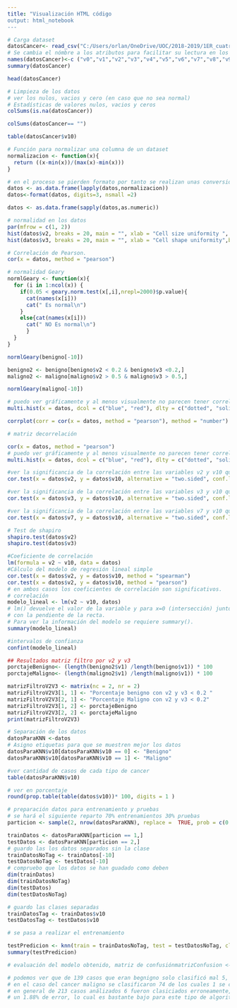 ```yaml
---
title: "Visualización HTML código
output: html_notebook
---
```




```r
# Carga dataset
datosCancer<- read_csv("C:/Users/orlan/OneDrive/UOC/2018-2019/1ER_cuatrimestre/T_ciclo_de_vida_datos/PRACTICA2/breast-cancer-wisconsin.data.csv")
# Se cambia el nómbre a los atributos para facilitar su lectura en los distintos gráficos
names(datosCancer)<-c ("v0","v1","v2","v3","v4","v5","v6","v7","v8","v9","v10")
summary(datosCancer)
```


```r
head(datosCancer)
```

```r
# Limpieza de los datos
# ver los nulos, vacios y cero (en caso que no sea normal)
# Estadísticas de valores nulos, vacios y ceros
colSums(is.na(datosCancer))
```

```r
colSums(datosCancer== "")

```

```r
table(datosCancer$v10)
```

```r
# Función para normalizar una columna de un dataset
normalizacion <- function(x){
  return ((x-min(x))/(max(x)-min(x)))
}
```

```r
# en el proceso se pierden formato por tanto se realizan unas conversiones para poder mantener el formato de las celdas a numeric
datos <- as.data.frame(lapply(datos,normalizacion))
datos<-format(datos, digits=3, nsmall =2)

datos <- as.data.frame(sapply(datos,as.numeric))

```

```r
# normalidad en los datos
par(mfrow = c(1, 2))
hist(datos$v2, breaks = 20, main = "", xlab = "Cell size uniformity ", border = "darkred")
hist(datos$v3, breaks = 20, main = "", xlab = "Cell shape uniformity",border = "blue")
```

```r
# Correlación de Pearson.
cor(x = datos, method = "pearson")
```

```r
# normalidad Geary
normlGeary <- function(x){
  for (i in 1:ncol(x)) {
    if(0.05 < geary.norm.test(x[,i],nrepl=2000)$p.value){
      cat(names(x[i]))
      cat(" Es normal\n")
    }
    else{cat(names(x[i]))
      cat(" NO Es normal\n")
      }
  }
}

```

```r
normlGeary(benigno[-10])
```
```r
benigno2 <- benigno[benigno$v2 < 0.2 & benigno$v3 <0.2,]
maligno2 <- maligno[maligno$v2 > 0.5 & maligno$v3 > 0.5,]
```

```r
normlGeary(maligno[-10])
```

```r
# puedo ver gráficamente y al menos visualmente no parecen tener correlación lineal 
multi.hist(x = datos, dcol = c("blue", "red"), dlty = c("dotted", "solid"),  main = "")
```

```r
corrplot(corr = cor(x = datos, method = "pearson"), method = "number")
```

```r
# matriz decorrelación

cor(x = datos, method = "pearson")
# puedo ver gráficamente y al menos visualmente no parecen tener correlación lineal 
multi.hist(x = datos, dcol = c("blue", "red"), dlty = c("dotted", "solid"),  main = "")

#ver la significancia de la correlación entre las variables v2 y v10 que parecen ser las que mas tienen entre ellas
cor.test(x = datos$v2, y = datos$v10, alternative = "two.sided", conf.level = 0.95, method = "pearson")

#ver la significancia de la correlación entre las variables v3 y v10 que  tambien es alta
cor.test(x = datos$v3, y = datos$v10, alternative = "two.sided", conf.level = 0.95, method = "pearson")

#ver la significancia de la correlación entre las variables v7 y v10 que  tambien es alta, aunque la más baja de entre de v2,v3 y v7
cor.test(x = datos$v7, y = datos$v10, alternative = "two.sided", conf.level = 0.95, method = "pearson")
```
```r
# Test de shapiro
shapiro.test(datos$v2)
shapiro.test(datos$v3)
```

```r
#Coeficiente de correlación
lm(formula = v2 ~ v10, data = datos) 
#Cálculo del modelo de regresión lineal simple 
cor.test(x = datos$v2, y = datos$v10, method = "spearman")
cor.test(x = datos$v2, y = datos$v10, method = "pearson")
# en ambos casos los coeficientes de correlación son significativos.
# correlación
modelo_lineal <- lm(v2 ~ v10, datos)
# lm() devuelve el valor de la variable y para x=0 (intersección) junto 
# con la pendiente de la recta.
# Para ver la información del modelo se requiere summary().
summary(modelo_lineal)

#intervalos de confianza 
confint(modelo_lineal)
```

```r
## Resultados matriz filtro por v2 y v3
porctajeBenigno<- (length(benigno2$v1) /length(benigno$v1)) * 100
porctajeMaligno<- (length(maligno2$v1) /length(maligno$v1)) * 100

matrizFiltroV2V3 <- matrix(nc = 2, nr = 2)
matrizFiltroV2V3[1, 1] <- "Porcentaje benigno con v2 y v3 < 0.2 "
matrizFiltroV2V3[2, 1] <- "Porcentaje Maligno con v2 y v3 < 0.2"
matrizFiltroV2V3[1, 2] <- porctajeBenigno
matrizFiltroV2V3[2, 2] <- porctajeMaligno
print(matrizFiltroV2V3)
```

```r
# Separación de los datos
datosParaKNN <-datos
# Asigno etiquetas para que se muestren mejor los datos
datosParaKNN$v10[datosParaKNN$v10 == 0] <- "Benigno"
datosParaKNN$v10[datosParaKNN$v10 == 1] <- "Maligno"

#ver cantidad de casos de cada tipo de cancer
table(datosParaKNN$v10)

# ver en porcentaje
round(prop.table(table(datos$v10))* 100, digits = 1 )
```

```r
# preparación datos para entrenamiento y pruebas
# se hará el siguiente reparto 70% entrenamientos 30% pruebas
particion <- sample(2, nrow(datosParaKNN), replace =  TRUE, prob = c(0.7, 0.3))

trainDatos <- datosParaKNN[particion == 1,]
testDatos <- datosParaKNN[particion == 2,]
# guardo las los datos separados sin la clase
trainDatosNoTag <- trainDatos[-10]
testDatosNoTag <- testDatos[-10]
# compruebo que los datos se han guadado como deben
dim(trainDatos)
dim(trainDatosNoTag)
dim(testDatos)
dim(testDatosNoTag)

# guardo las clases separadas 
trainDatosTag <- trainDatos$v10
testDatosTag <- testDatos$v10

# se pasa a realizar el entrenamiento

testPredicion <- knn(train = trainDatosNoTag, test = testDatosNoTag, cl = trainDatosTag, k = 3, prob = TRUE)
summary(testPredicion)


```

```r
# evaluación del modelo obtenido, matriz de confusiónmatrizConfusion <-CrossTable(x = testDatosTag, y = testPredicion, prop.chisq =  FALSE)

# podemos ver que de 139 casos que eran begnigno solo clasificó mal 5, lo que nos dá un 96.40% de acierto
# en el caso del cancer maligno se clasificaron 74 de los cuales 1 se clasificó como benigno, esto nos deja 98.64 % de acierto
# en general de 213 casos análizados 6 fueron clasiciados erroneamente, lo que nos deja 98.12% de acierto, lo que nos deja 
# un 1.88% de error, lo cual es bastante bajo para este tipo de algoritmo, es decir los datos son muy buenos.
```

